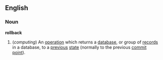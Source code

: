 ==English==
===Noun===
{{wikipedia}}
'''rollback'''
#(''computing'') An [[operation]] which returns a [[database]], or group of [[record]]s in a database, to a [[previous]] [[state]] (normally to the previous [[commit point]]).